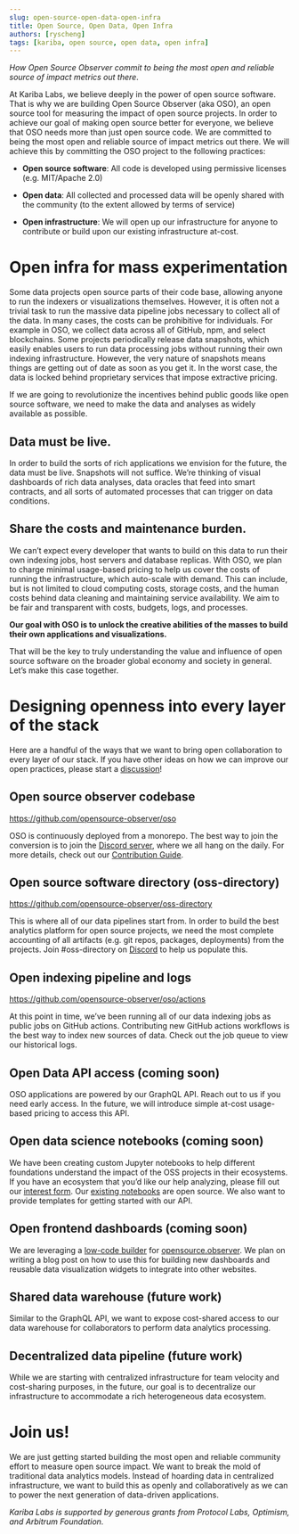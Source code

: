 ```yaml
---
slug: open-source-open-data-open-infra
title: Open Source, Open Data, Open Infra
authors: [ryscheng]
tags: [kariba, open source, open data, open infra]
---
```



<Head>
  <link rel="canonical" href="https://kariba.substack.com/p/open-source-open-data-open-infra" />
</Head>

*How Open Source Observer commit to being the most open and reliable source of impact metrics out there*.

At Kariba Labs, we believe deeply in the power of open source software. That is why we are building Open Source Observer (aka OSO), an open source tool for measuring the impact of open source projects. In order to achieve our goal of making open source better for everyone, we believe that OSO needs more than just open source code. We are committed to being the most open and reliable source of impact metrics out there. We will achieve this by committing the OSO project to the following practices:

- **Open source software**: All code is developed using permissive licenses (e.g. MIT/Apache 2.0)

- **Open data**: All collected and processed data will be openly shared with the community (to the extent allowed by terms of service)

- **Open infrastructure**: We will open up our infrastructure for anyone to contribute or build upon our existing infrastructure at-cost.

<!-- truncate -->

# Open infra for mass experimentation
Some data projects open source parts of their code base, allowing anyone to run the indexers or visualizations themselves. However, it is often not a trivial task to run the massive data pipeline jobs necessary to collect all of the data. In many cases, the costs can be prohibitive for individuals. For example in OSO, we collect data across all of GitHub, npm, and select blockchains. Some projects periodically release data snapshots, which easily enables users to run data processing jobs without running their own indexing infrastructure. However, the very nature of snapshots means things are getting out of date as soon as you get it. In the worst case, the data is locked behind proprietary services that impose extractive pricing.

If we are going to revolutionize the incentives behind public goods like open source software, we need to make the data and analyses as widely available as possible. 

## Data must be live.
In order to build the sorts of rich applications we envision for the future, the data must be live. Snapshots will not suffice. We’re thinking of visual dashboards of rich data analyses, data oracles that feed into smart contracts, and all sorts of automated processes that can trigger on data conditions.

## Share the costs and maintenance burden.
We can’t expect every developer that wants to build on this data to run their own indexing jobs, host servers and database replicas. With OSO, we plan to charge minimal usage-based pricing to help us cover the costs of running the infrastructure, which auto-scale with demand. This can include, but is not limited to cloud computing costs, storage costs, and the human costs behind data cleaning and maintaining service availability. We aim to be fair and transparent with costs, budgets, logs, and processes. 

**Our goal with OSO is to unlock the creative abilities of the masses to build their own applications and visualizations.**

That will be the key to truly understanding the value and influence of open source software on the broader global economy and society in general. Let’s make this case together.

# Designing openness into every layer of the stack
Here are a handful of the ways that we want to bring open collaboration to every layer of our stack. If you have other ideas on how we can improve our open practices, please start a [discussion](https://github.com/opensource-observer/oso/issues)!

## Open source observer codebase
https://github.com/opensource-observer/oso

OSO is continuously deployed from a monorepo. The best way to join the conversion is to join the [Discord server](https://www.opensource.observer/discord), where we all hang on the daily. For more details, check out our [Contribution Guide](https://github.com/opensource-observer/oso/blob/main/CONTRIBUTING.md). 

## Open source software directory (oss-directory)
https://github.com/opensource-observer/oss-directory

This is where all of our data pipelines start from. In order to build the best analytics platform for open source projects, we need the most complete accounting of all artifacts (e.g. git repos, packages, deployments) from the projects. Join #oss-directory on [Discord](https://www.opensource.observer/discord) to help us populate this.

## Open indexing pipeline and logs
https://github.com/opensource-observer/oso/actions

At this point in time, we’ve been running all of our data indexing jobs as public jobs on GitHub actions. Contributing new GitHub actions workflows is the best way to index new sources of data. Check out the job queue to view our historical logs.

## Open Data API access (coming soon)
OSO applications are powered by our GraphQL API. Reach out to us if you need early access. In the future, we will introduce simple at-cost usage-based pricing to access this API.

## Open data science notebooks (coming soon)
We have been creating custom Jupyter notebooks to help different foundations understand the impact of the OSS projects in their ecosystems. If you have an ecosystem that you’d like our help analyzing, please fill out our [interest form](https://www.opensource.observer/karibalabs-interest). Our [existing notebooks](https://github.com/opensource-observer/insights) are open source. We also want to provide templates for getting started with our API.

## Open frontend dashboards (coming soon)
We are leveraging a [low-code builder](https://plasmic.app/?ref=ryscheng) for [opensource.observer](https://www.opensource.observer). We plan on writing a blog post on how to use this for building new dashboards and reusable data visualization widgets to integrate into other websites.

## Shared data warehouse (future work)
Similar to the GraphQL API, we want to expose cost-shared access to our data warehouse for collaborators to perform data analytics processing.

## Decentralized data pipeline (future work)
While we are starting with centralized infrastructure for team velocity and cost-sharing purposes, in the future, our goal is to decentralize our infrastructure to accommodate a rich heterogeneous data ecosystem.

# Join us!
We are just getting started building the most open and reliable community effort to measure open source impact. We want to break the mold of traditional data analytics models. Instead of hoarding data in centralized infrastructure, we want to build this as openly and collaboratively as we can to power the next generation of data-driven applications.

*Kariba Labs is supported by generous grants from Protocol Labs, Optimism, and Arbitrum Foundation.*